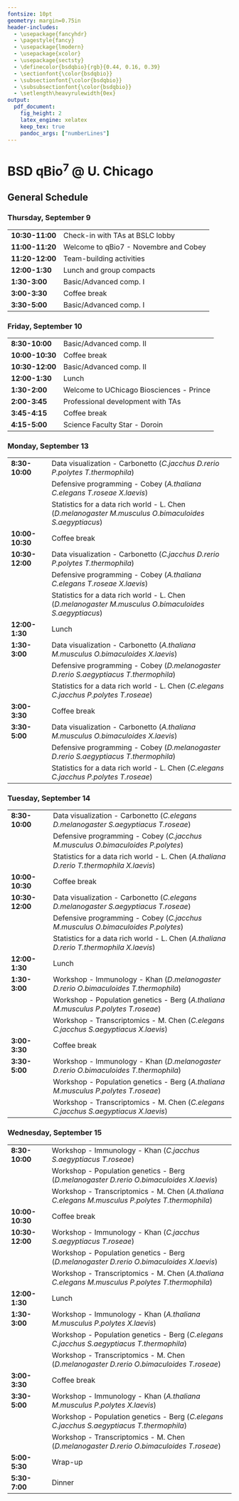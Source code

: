 ```yaml
---
fontsize: 10pt
geometry: margin=0.75in
header-includes:
  - \usepackage{fancyhdr}
  - \pagestyle{fancy}
  - \usepackage{lmodern}
  - \usepackage{xcolor}
  - \usepackage{sectsty}
  - \definecolor{bsdqbio}{rgb}{0.44, 0.16, 0.39}
  - \sectionfont{\color{bsdqbio}}
  - \subsectionfont{\color{bsdqbio}}
  - \subsubsectionfont{\color{bsdqbio}}
  - \setlength\heavyrulewidth{0ex}
output:
  pdf_document:
    fig_height: 2
    latex_engine: xelatex
    keep_tex: true
    pandoc_args: ["numberLines"]
---
```

# BSD qBio$^7$ @ U. Chicago

## General Schedule
### Thursday, September 9 

------------------    --------------------------------------------
**10:30-11:00**       Check-in with TAs at BSLC lobby             
**11:00-11:20**       Welcome to qBio7 - Novembre and Cobey       
**11:20-12:00**       Team-building activities                    
**12:00-1:30**        Lunch and group compacts                    
**1:30-3:00**         Basic/Advanced comp. I                      
**3:00-3:30**         Coffee break                                
**3:30-5:00**         Basic/Advanced comp. I                      
------------------    --------------------------------------------

### Friday, September 10 

------------------    --------------------------------------------
**8:30-10:00**        Basic/Advanced comp. II                     
**10:00-10:30**       Coffee break                                
**10:30-12:00**       Basic/Advanced comp. II                     
**12:00-1:30**        Lunch                                       
**1:30-2:00**         Welcome to UChicago Biosciences - Prince    
**2:00-3:45**         Professional development with TAs           
**3:45-4:15**         Coffee break                                
**4:15-5:00**         Science Faculty Star - Doroin               
------------------    --------------------------------------------

### Monday, September 13 

------------------    --------------------------------------------
**8:30-10:00**        Data visualization - Carbonetto              (*C.jacchus D.rerio P.polytes T.thermophila*)
                      Defensive programming - Cobey                (*A.thaliana C.elegans T.roseae X.laevis*)
                      Statistics for a data rich world - L. Chen   (*D.melanogaster M.musculus O.bimaculoides S.aegyptiacus*)
**10:00-10:30**       Coffee break                                
**10:30-12:00**       Data visualization - Carbonetto              (*C.jacchus D.rerio P.polytes T.thermophila*)
                      Defensive programming - Cobey                (*A.thaliana C.elegans T.roseae X.laevis*)
                      Statistics for a data rich world - L. Chen   (*D.melanogaster M.musculus O.bimaculoides S.aegyptiacus*)
**12:00-1:30**        Lunch                                       
**1:30-3:00**         Data visualization - Carbonetto              (*A.thaliana M.musculus O.bimaculoides X.laevis*)
                      Defensive programming - Cobey                (*D.melanogaster D.rerio S.aegyptiacus T.thermophila*)
                      Statistics for a data rich world - L. Chen   (*C.elegans C.jacchus P.polytes T.roseae*)
**3:00-3:30**         Coffee break                                
**3:30-5:00**         Data visualization - Carbonetto              (*A.thaliana M.musculus O.bimaculoides X.laevis*)
                      Defensive programming - Cobey                (*D.melanogaster D.rerio S.aegyptiacus T.thermophila*)
                      Statistics for a data rich world - L. Chen   (*C.elegans C.jacchus P.polytes T.roseae*)
------------------    --------------------------------------------

### Tuesday, September 14 

------------------    --------------------------------------------
**8:30-10:00**        Data visualization - Carbonetto              (*C.elegans D.melanogaster S.aegyptiacus T.roseae*)
                      Defensive programming - Cobey                (*C.jacchus M.musculus O.bimaculoides P.polytes*)
                      Statistics for a data rich world - L. Chen   (*A.thaliana D.rerio T.thermophila X.laevis*)
**10:00-10:30**       Coffee break                                
**10:30-12:00**       Data visualization - Carbonetto              (*C.elegans D.melanogaster S.aegyptiacus T.roseae*)
                      Defensive programming - Cobey                (*C.jacchus M.musculus O.bimaculoides P.polytes*)
                      Statistics for a data rich world - L. Chen   (*A.thaliana D.rerio T.thermophila X.laevis*)
**12:00-1:30**        Lunch                                       
**1:30-3:00**         Workshop - Immunology - Khan                 (*D.melanogaster D.rerio O.bimaculoides T.thermophila*)
                      Workshop - Population genetics - Berg        (*A.thaliana M.musculus P.polytes T.roseae*)
                      Workshop - Transcriptomics - M. Chen         (*C.elegans C.jacchus S.aegyptiacus X.laevis*)
**3:00-3:30**         Coffee break                                
**3:30-5:00**         Workshop - Immunology - Khan                 (*D.melanogaster D.rerio O.bimaculoides T.thermophila*)
                      Workshop - Population genetics - Berg        (*A.thaliana M.musculus P.polytes T.roseae*)
                      Workshop - Transcriptomics - M. Chen         (*C.elegans C.jacchus S.aegyptiacus X.laevis*)
------------------    --------------------------------------------

### Wednesday, September 15 

------------------    --------------------------------------------
**8:30-10:00**        Workshop - Immunology - Khan                 (*C.jacchus S.aegyptiacus T.roseae*)
                      Workshop - Population genetics - Berg        (*D.melanogaster D.rerio O.bimaculoides X.laevis*)
                      Workshop - Transcriptomics - M. Chen         (*A.thaliana C.elegans M.musculus P.polytes T.thermophila*)
**10:00-10:30**       Coffee break                                
**10:30-12:00**       Workshop - Immunology - Khan                 (*C.jacchus S.aegyptiacus T.roseae*)
                      Workshop - Population genetics - Berg        (*D.melanogaster D.rerio O.bimaculoides X.laevis*)
                      Workshop - Transcriptomics - M. Chen         (*A.thaliana C.elegans M.musculus P.polytes T.thermophila*)
**12:00-1:30**        Lunch                                       
**1:30-3:00**         Workshop - Immunology - Khan                 (*A.thaliana M.musculus P.polytes X.laevis*)
                      Workshop - Population genetics - Berg        (*C.elegans C.jacchus S.aegyptiacus T.thermophila*)
                      Workshop - Transcriptomics - M. Chen         (*D.melanogaster D.rerio O.bimaculoides T.roseae*)
**3:00-3:30**         Coffee break                                
**3:30-5:00**         Workshop - Immunology - Khan                 (*A.thaliana M.musculus P.polytes X.laevis*)
                      Workshop - Population genetics - Berg        (*C.elegans C.jacchus S.aegyptiacus T.thermophila*)
                      Workshop - Transcriptomics - M. Chen         (*D.melanogaster D.rerio O.bimaculoides T.roseae*)
**5:00-5:30**         Wrap-up                                     
**5:30-7:00**         Dinner                                      
------------------    --------------------------------------------

